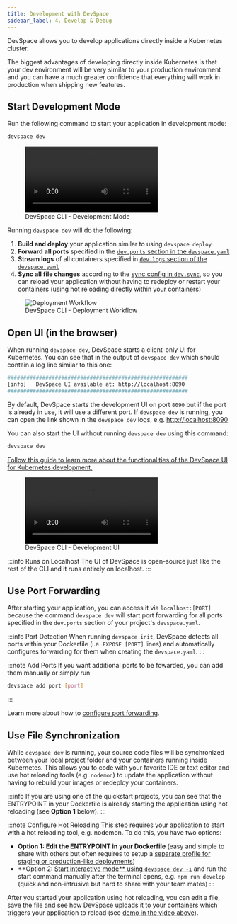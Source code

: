 ```yaml
---
title: Development with DevSpace
sidebar_label: 4. Develop & Debug
---
```



DevSpace allows you to develop applications directly inside a Kubernetes cluster.

The biggest advantages of developing directly inside Kubernetes is that your dev environment will be very similar to your production environment and you can have a much greater confidence that everything will work in production when shipping new features.

## Start Development Mode
Run the following command to start your application in development mode:
```bash
devspace dev
```

<figure class="frame">
  <video controls loop autoplay="true">
    <source src="/img/docs/cli/devspace-dev-ide.mp4" type="video/mp4" />
  </video>
  <figcaption>DevSpace CLI - Development Mode</figcaption>
</figure>

<SectionWarningMultipleDev/>

Running `devspace dev` will do the following:

1. **Build and deploy** your application similar to using `devspace deploy`
2. **Forward all ports** specified in the [`dev.ports` section in the `devspace.yaml`](../configuration/development/port-forwarding.mdx)
3. **Stream logs** of all containers specified in [`dev.logs` section of the `devspace.yaml`](../configuration/development/log-streaming.mdx)
4. **Sync all file changes** according to the [sync config in `dev.sync`](../configuration/development/file-synchronization.mdx), so you can reload your application without having to redeploy or restart your containers (using hot reloading directly within your containers)

<figure>
  <img src="/img/docs/cli/deployment-process-devspace.svg" alt="Deployment Workflow" />
  <figcaption>DevSpace CLI - Deployment Workflow</figcaption>
</figure>


## Open UI (in the browser)
When running `devspace dev`, DevSpace starts a client-only UI for Kubernetes. You can see that in the output of `devspace dev` which should contain a log line similar to this one:
```bash
#########################################################
[info]   DevSpace UI available at: http://localhost:8090
#########################################################
```

By default, DevSpace starts the development UI on port `8090` but if the port is already in use, it will use a different port. If `devspace dev` is running, you can open the link shown in the `devspace dev` logs, e.g. [http://localhost:8090](http://localhost:8090)

You can also start the UI without running `devspace dev` using this command:
```bash
devspace dev
```

[Follow this guide to learn more about the functionalities of the DevSpace UI for Kubernetes development.](guides/localhost-ui)

<figure class="frame">
  <video controls loop autoplay="true">
    <source src="/img/docs/cli/devspace-ui.mp4" type="video/mp4" />
  </video>
  <figcaption>DevSpace CLI - Development UI</figcaption>
</figure>

:::info Runs on Localhost
The UI of DevSpace is open-source just like the rest of the CLI and it runs entirely on localhost.
:::


## Use Port Forwarding
After starting your application, you can access it via `localhost:[PORT]` because the command `devspace dev` will start port forwarding for all ports specified in the `dev.ports` section of your project's `devspace.yaml`.

:::info Port Detection
When running `devspace init`, DevSpace detects all ports within your Dockerfile (i.e. `EXPOSE [PORT]` lines) and automatically configures forwarding for them when creating the `devspace.yaml`.
:::

:::note Add Ports
If you want additional ports to be fowarded, you can add them manually or simply run
```bash
devspace add port [port]
```
:::

Learn more about how to [configure port forwarding](configuration/development/port-forwarding).

## Use File Synchronization
While `devspace dev` is running, your source code files will be synchronized between your local project folder and your containers running inside Kubernetes. This allows you to code with your favorite IDE or text editor and use hot reloading tools (e.g. `nodemon`) to update the application without having to rebuild your images or redeploy your containers.

:::info
If you are using one of the quickstart projects, you can see that the ENTRYPOINT in your Dockerfile is already starting the application using hot reloading (see **Option 1** below).
:::

:::note Configure Hot Reloading
This step requires your application to start with a hot reloading tool, e.g. nodemon. To do this, you have two options:

- **Option 1: Edit the ENTRYPOINT in your Dockerfile** (easy and simple to share with others but often requires to setup a [separate profile for staging or production-like deployments](../configuration/profiles/basics))
- **Option 2: [Start interactive mode** using `devspace dev -i`](../guides/interactive-mode) and run the start command manually after the terminal opens, e.g. `npm run develop` (quick and non-intrusive but hard to share with your team mates)
:::

After you started your application using hot reloading, you can edit a file, save the file and see how DevSpace uploads it to your containers which triggers your application to reload (see [demo in the video above](#start-development-mode)).
